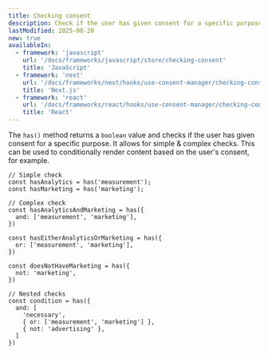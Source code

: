 ```yaml
---
title: Checking consent
description: Check if the user has given consent for a specific purpose with the has() method.
lastModified: 2025-08-20
new: true
availableIn:
  - framework: 'javascript'
    url: '/docs/frameworks/javascript/store/checking-consent'
    title: 'JavaScript'
  - framework: 'next'
    url: '/docs/frameworks/next/hooks/use-consent-manager/checking-consent'
    title: 'Next.js'
  - framework: 'react'
    url: '/docs/frameworks/react/hooks/use-consent-manager/checking-consent'
    title: 'React'
---
```


The `has()` method returns a `boolean` value and checks if the user has given consent for a specific purpose. It allows for simple & complex checks. This can be used to conditionally render content based on the user's consent, for example.

```tsx
// Simple check
const hasAnalytics = has('measurement');
const hasMarketing = has('marketing');

// Complex check
const hasAnalyticsAndMarketing = has({
  and: ['measurement', 'marketing'],
})

const hasEitherAnalyticsOrMarketing = has({
  or: ['measurement', 'marketing'],
})

const doesNotHaveMarketing = has({
  not: 'marketing',
})

// Nested checks
const condition = has({
  and: [
    'necessary',
    { or: ['measurement', 'marketing'] },
    { not: 'advertising' },
  ]
})
```
